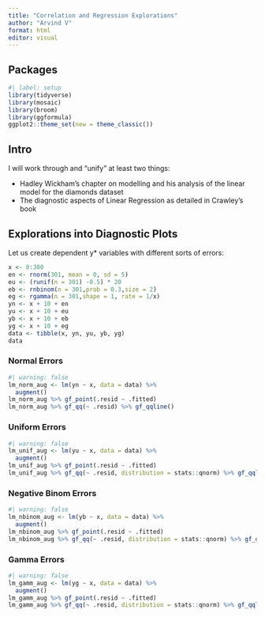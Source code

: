 ```yaml
---
title: "Correlation and Regression Explorations"
author: "Arvind V"
format: html
editor: visual
---
```


## Packages

```r
#| label: setup
library(tidyverse)
library(mosaic)
library(broom)
library(ggformula)
ggplot2::theme_set(new = theme_classic())

```

## Intro

I will work through and "unify" at least two things:

-   Hadley Wickham's chapter on modelling and his analysis of the linear model for the diamonds dataset
-   The diagnostic aspects of Linear Regression as detailed in Crawley's book

## Explorations into Diagnostic Plots

Let us create dependent y\* variables with different sorts of errors:

```r
x <- 0:300
en <- rnorm(301, mean = 0, sd = 5)
eu <- (runif(n = 301) -0.5) * 20
eb <- rnbinom(n = 301,prob = 0.3,size = 2)
eg <- rgamma(n = 301,shape = 1, rate = 1/x)
yn <- x + 10 + en
yu <- x + 10 + eu
yb <- x + 10 + eb
yg <- x + 10 + eg
data <- tibble(x, yn, yu, yb, yg)
data
```

### Normal Errors

```r
#| warning: false
lm_norm_aug <- lm(yn ~ x, data = data) %>% 
  augment()
lm_norm_aug %>% gf_point(.resid ~ .fitted)
lm_norm_aug %>% gf_qq(~ .resid) %>% gf_qqline()
```

### Uniform Errors

```r
#| warning: false
lm_unif_aug <- lm(yu ~ x, data = data) %>% 
  augment()
lm_unif_aug %>% gf_point(.resid ~ .fitted)
lm_unif_aug %>% gf_qq(~ .resid, distribution = stats::qnorm) %>% gf_qqline()
```

### Negative Binom Errors

```r
#| warning: false
lm_nbinom_aug <- lm(yb ~ x, data = data) %>% 
  augment()
lm_nbinom_aug %>% gf_point(.resid ~ .fitted)
lm_nbinom_aug %>% gf_qq(~ .resid, distribution = stats::qnorm) %>% gf_qqline()

```

### Gamma Errors

```r
#| warning: false
lm_gamm_aug <- lm(yg ~ x, data = data) %>% 
  augment()
lm_gamm_aug %>% gf_point(.resid ~ .fitted)
lm_gamm_aug %>% gf_qq(~ .resid, distribution = stats::qnorm) %>% gf_qqline()

```
